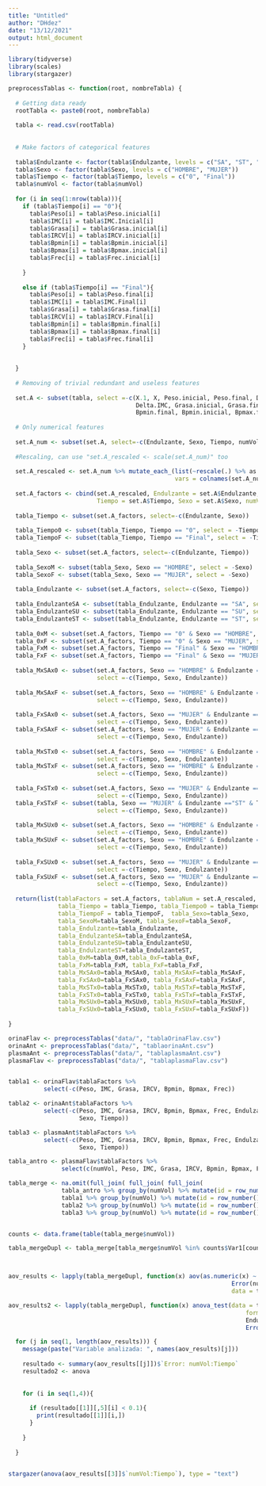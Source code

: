 ```yaml
---
title: "Untitled"
author: "DHdez"
date: "13/12/2021"
output: html_document
---
```


```r

library(tidyverse)
library(scales)
library(stargazer)

preprocessTablas <- function(root, nombreTabla) {
  
  # Getting data ready
  rootTabla <- paste0(root, nombreTabla)
  
  tabla <- read.csv(rootTabla)
  
  
  # Make factors of categorical features
  
  tabla$Endulzante <- factor(tabla$Endulzante, levels = c("SA", "ST", "SU"))
  tabla$Sexo <- factor(tabla$Sexo, levels = c("HOMBRE", "MUJER"))
  tabla$Tiempo <- factor(tabla$Tiempo, levels = c("0", "Final"))
  tabla$numVol <- factor(tabla$numVol)
  
  for (i in seq(1:nrow(tabla))){
    if (tabla$Tiempo[i] == "0"){
      tabla$Peso[i] = tabla$Peso.inicial[i]
      tabla$IMC[i] = tabla$IMC.Inicial[i]
      tabla$Grasa[i] = tabla$Grasa.inicial[i]
      tabla$IRCV[i] = tabla$IRCV.inicial[i]
      tabla$Bpmin[i] = tabla$Bpmin.inicial[i]
      tabla$Bpmax[i] = tabla$Bpmax.inicial[i]
      tabla$Frec[i] = tabla$Frec.inicial[i]
      
    }
    
    else if (tabla$Tiempo[i] == "Final"){
      tabla$Peso[i] = tabla$Peso.final[i]
      tabla$IMC[i] = tabla$IMC.Final[i]
      tabla$Grasa[i] = tabla$Grasa.final[i]
      tabla$IRCV[i] = tabla$IRCV.Final[i]
      tabla$Bpmin[i] = tabla$Bpmin.final[i]
      tabla$Bpmax[i] = tabla$Bpmax.final[i]
      tabla$Frec[i] = tabla$Frec.final[i]
    }
    
    
  }
  
  # Removing of trivial redundant and useless features 
  
  set.A <- subset(tabla, select =-c(X.1, X, Peso.inicial, Peso.final, Delta.Peso, Talla, IMC.Inicial, IMC.Final, 
                                    Delta.IMC, Grasa.inicial, Grasa.final, Delta.Grasa, IRCV.Final, IRCV.inicial, 
                                    Bpmin.final, Bpmin.inicial, Bpmax.final, Bpmax.inicial, Frec.final, Frec.inicial))
  
  # Only numerical features
  
  set.A_num <- subset(set.A, select=-c(Endulzante, Sexo, Tiempo, numVol))
  
  #Rescaling, can use "set.A_rescaled <- scale(set.A_num)" too
  
  set.A_rescaled <- set.A_num %>% mutate_each_(list(~rescale(.) %>% as.vector), 
                                               vars = colnames(set.A_num))
  
  set.A_factors <- cbind(set.A_rescaled, Endulzante = set.A$Endulzante, 
                         Tiempo = set.A$Tiempo, Sexo = set.A$Sexo, numVol = set.A$numVol)
  
  tabla_Tiempo <- subset(set.A_factors, select=-c(Endulzante, Sexo))
  
  tabla_Tiempo0 <- subset(tabla_Tiempo, Tiempo == "0", select = -Tiempo)
  tabla_TiempoF <- subset(tabla_Tiempo, Tiempo == "Final", select = -Tiempo)
  
  tabla_Sexo <- subset(set.A_factors, select=-c(Endulzante, Tiempo))
  
  tabla_SexoM <- subset(tabla_Sexo, Sexo == "HOMBRE", select = -Sexo)
  tabla_SexoF <- subset(tabla_Sexo, Sexo == "MUJER", select = -Sexo)
  
  tabla_Endulzante <- subset(set.A_factors, select=-c(Sexo, Tiempo))
  
  tabla_EndulzanteSA <- subset(tabla_Endulzante, Endulzante == "SA", select = -Endulzante)
  tabla_EndulzanteSU <- subset(tabla_Endulzante, Endulzante == "SU", select = -Endulzante)
  tabla_EndulzanteST <- subset(tabla_Endulzante, Endulzante == "ST", select = -Endulzante)
  
  tabla_0xM <- subset(set.A_factors, Tiempo == "0" & Sexo == "HOMBRE", select =-c(Tiempo, Sexo, Endulzante))
  tabla_0xF <- subset(set.A_factors, Tiempo == "0" & Sexo == "MUJER", select =-c(Tiempo, Sexo, Endulzante))
  tabla_FxM <- subset(set.A_factors, Tiempo == "Final" & Sexo == "HOMBRE", select =-c(Tiempo, Sexo, Endulzante))
  tabla_FxF <- subset(set.A_factors, Tiempo == "Final" & Sexo == "MUJER", select =-c(Tiempo, Sexo, Endulzante))
  
  tabla_MxSAx0 <- subset(set.A_factors, Sexo == "HOMBRE" & Endulzante =="SA" & Tiempo == "0", 
                         select =-c(Tiempo, Sexo, Endulzante))
  
  tabla_MxSAxF <- subset(set.A_factors, Sexo == "HOMBRE" & Endulzante =="SA" & Tiempo == "Final", 
                         select =-c(Tiempo, Sexo, Endulzante))
  
  tabla_FxSAx0 <- subset(set.A_factors, Sexo == "MUJER" & Endulzante =="SA"& Tiempo == "0", 
                         select =-c(Tiempo, Sexo, Endulzante))
  tabla_FxSAxF <- subset(set.A_factors, Sexo == "MUJER" & Endulzante =="SA"& Tiempo == "Final", 
                         select =-c(Tiempo, Sexo, Endulzante))
  
  tabla_MxSTx0 <- subset(set.A_factors, Sexo == "HOMBRE" & Endulzante =="ST" & Tiempo == "0", 
                         select =-c(Tiempo, Sexo, Endulzante))
  tabla_MxSTxF <- subset(set.A_factors, Sexo == "HOMBRE" & Endulzante =="ST"& Tiempo == "Final", 
                         select =-c(Tiempo, Sexo, Endulzante))
  
  tabla_FxSTx0 <- subset(set.A_factors, Sexo == "MUJER" & Endulzante =="ST" & Tiempo == "0",
                         select =-c(Tiempo, Sexo, Endulzante))
  tabla_FxSTxF <- subset(tabla, Sexo == "MUJER" & Endulzante =="ST" & Tiempo == "Final",
                         select =-c(Tiempo, Sexo, Endulzante))
  
  tabla_MxSUx0 <- subset(set.A_factors, Sexo == "HOMBRE" & Endulzante =="SU" & Tiempo == "0", 
                         select =-c(Tiempo, Sexo, Endulzante))
  tabla_MxSUxF <- subset(set.A_factors, Sexo == "HOMBRE" & Endulzante =="SU" & Tiempo == "Final", 
                         select =-c(Tiempo, Sexo, Endulzante))
  
  tabla_FxSUx0 <- subset(set.A_factors, Sexo == "MUJER" & Endulzante =="SU" & Tiempo == "0",
                         select =-c(Tiempo, Sexo, Endulzante))
  tabla_FxSUxF <- subset(set.A_factors, Sexo == "MUJER" & Endulzante =="SU" & Tiempo == "Final",
                         select =-c(Tiempo, Sexo, Endulzante))
  
  return(list(tablaFactors = set.A_factors, tablaNum = set.A_rescaled,
              tabla_Tiempo = tabla_Tiempo, tabla_Tiempo0 = tabla_Tiempo0,
              tabla_TiempoF = tabla_TiempoF,  tabla_Sexo=tabla_Sexo,
              tabla_SexoM=tabla_SexoM, tabla_SexoF=tabla_SexoF,
              tabla_Endulzante=tabla_Endulzante, 
              tabla_EndulzanteSA=tabla_EndulzanteSA,
              tabla_EndulzanteSU=tabla_EndulzanteSU, 
              tabla_EndulzanteST=tabla_EndulzanteST,
              tabla_0xM=tabla_0xM,tabla_0xF=tabla_0xF, 
              tabla_FxM=tabla_FxM, tabla_FxF=tabla_FxF,
              tabla_MxSAx0=tabla_MxSAx0, tabla_MxSAxF=tabla_MxSAxF,
              tabla_FxSAx0=tabla_FxSAx0, tabla_FxSAxF=tabla_FxSAxF, 
              tabla_MxSTx0=tabla_MxSTx0, tabla_MxSTxF=tabla_MxSTxF,
              tabla_FxSTx0=tabla_FxSTx0, tabla_FxSTxF=tabla_FxSTxF, 
              tabla_MxSUx0=tabla_MxSUx0, tabla_MxSUxF=tabla_MxSUxF, 
              tabla_FxSUx0=tabla_FxSUx0, tabla_FxSUxF=tabla_FxSUxF))
  
}

orinaFlav <- preprocessTablas("data/", "tablaOrinaFlav.csv")
orinaAnt <- preprocessTablas("data/", "tablaorinaAnt.csv")
plasmaAnt <- preprocessTablas("data/", "tablaplasmaAnt.csv")
plasmaFlav <- preprocessTablas("data/", "tablaplasmaFlav.csv")


tabla1 <- orinaFlav$tablaFactors %>% 
          select(-c(Peso, IMC, Grasa, IRCV, Bpmin, Bpmax, Frec))

tabla2 <- orinaAnt$tablaFactors %>% 
          select(-c(Peso, IMC, Grasa, IRCV, Bpmin, Bpmax, Frec, Endulzante, 
                    Sexo, Tiempo))

tabla3 <- plasmaAnt$tablaFactors %>% 
          select(-c(Peso, IMC, Grasa, IRCV, Bpmin, Bpmax, Frec, Endulzante, 
                    Sexo, Tiempo))

tabla_antro <- plasmaFlav$tablaFactors %>% 
               select(c(numVol, Peso, IMC, Grasa, IRCV, Bpmin, Bpmax, Frec)) 

tabla_merge <- na.omit(full_join( full_join( full_join(
               tabla_antro %>% group_by(numVol) %>% mutate(id = row_number()),
               tabla1 %>% group_by(numVol) %>% mutate(id = row_number()), by = c("numVol", "id")), 
               tabla2 %>% group_by(numVol) %>% mutate(id = row_number()), by = c("numVol", "id")),
               tabla3 %>% group_by(numVol) %>% mutate(id = row_number()), by = c("numVol", "id")) )


counts <- data.frame(table(tabla_merge$numVol))

tabla_mergeDupl <- tabla_merge[tabla_merge$numVol %in% counts$Var1[counts$Freq > 1],]




```


```r

aov_results <- lapply(tabla_mergeDupl, function(x) aov(as.numeric(x) ~ Sexo * Endulzante * Tiempo +
                                                               Error(numVol/Tiempo),
                                                               data = tabla_mergeDupl))

aov_results2 <- lapply(tabla_mergeDupl, function(x) anova_test(data = tabla_mergeDupl, 
                                                                   formula = as.numeric(x) ~ Sexo * 
                                                                   Endulzante * Tiempo +
                                                                   Error(numVol/Tiempo)))

```

```r


  for (j in seq(1, length(aov_results))) {
    message(paste("Variable analizada: ", names(aov_results)[j]))
    
    resultado <- summary(aov_results[[j]])$`Error: numVol:Tiempo`
    resultado2 <- anova
    
    
    for (i in seq(1,4)){
      
      if (resultado[[1]][,5][i] < 0.1){
        print(resultado[[1]][i,])
      }
      
    }  
    
  }
  

```

```r


stargazer(anova(aov_results[[3]]$`numVol:Tiempo`), type = "text")


```

